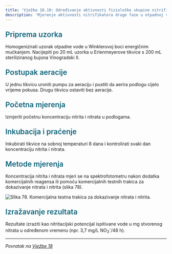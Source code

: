 ```yaml
---
title: 'Vježba 18.10: Određivanje aktivnosti fiziološke skupine nitrifikatora druge faze u Vinogradski II. bujonu'
description: 'Mjerenje aktivnosti nitrifikatora druge faze u otpadnoj vodi'
---
```


<h3 style="color: #096279; font-size: 1.4rem; font-weight: 600; margin: 1.5rem 0 1rem 0;">Priprema uzorka</h3>

Homogenizirati uzorak otpadne vode u Winklerovoj boci energičnim mućkanjem. Nacijepiti po 20 mL uzorka u Erlenmeyerove tikvice s 200 mL steriliziranog bujona Vinogradski II.

<h3 style="color: #096279; font-size: 1.4rem; font-weight: 600; margin: 1.5rem 0 1rem 0;">Postupak aeracije</h3>

U jednu tikvicu uroniti pumpu za aeraciju i pustiti da aerira podlogu cijelo vrijeme pokusa. Drugu tikvicu ostaviti bez aeracije.

<h3 style="color: #096279; font-size: 1.4rem; font-weight: 600; margin: 1.5rem 0 1rem 0;">Početna mjerenja</h3>

Izmjeriti početnu koncentraciju nitrita i nitrata u podlogama.

<h3 style="color: #096279; font-size: 1.4rem; font-weight: 600; margin: 1.5rem 0 1rem 0;">Inkubacija i praćenje</h3>

Inkubirati tikvice na sobnoj temperaturi 8 dana i kontrolirati svaki dan koncentraciju nitrita i nitrata.

<h3 style="color: #096279; font-size: 1.4rem; font-weight: 600; margin: 1.5rem 0 1rem 0;">Metode mjerenja</h3>

Koncentracija nitrita i nitrata mjeri se na spektrofotometru nakon dodatka komercijalnih reagensa ili pomoću komercijalnih testnih trakica za dokazivanje nitrata i nitrita (slika 78).

![Slika 78. Komercijalna testna trakica za dokazivanje nitrata i nitrita.](/images/slika78.jpg)

<h3 style="color: #096279; font-size: 1.4rem; font-weight: 600; margin: 1.5rem 0 1rem 0;">Izražavanje rezultata</h3>

Rezultate izraziti kao nitritacijski potencijal ispitivane vode u mg stvorenog nitrata u određenom vremenu (npr. 3,7 mg/L NO<sub>3</sub><sup>-</sup>/48 h).

---

*Povratak na [Vježbe 18](/poglavlje-18/vjezbe-18)*


